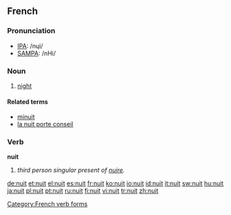 ==French==

===Pronunciation===
*[[w:IPA|IPA]]: /nɥi/
*[[w:SAMPA|SAMPA]]: /nHi/

===Noun===
{{fr-noun|f}}

# [[night]]

====Related terms====
*[[minuit]]
*[[la nuit porte conseil]]

===Verb===
'''nuit'''

# ''third person singular present of [[nuire]].''

[[Category:French verb forms]]

[[de:nuit]]
[[et:nuit]]
[[el:nuit]]
[[es:nuit]]
[[fr:nuit]]
[[ko:nuit]]
[[io:nuit]]
[[id:nuit]]
[[it:nuit]]
[[sw:nuit]]
[[hu:nuit]]
[[ja:nuit]]
[[pl:nuit]]
[[pt:nuit]]
[[ru:nuit]]
[[fi:nuit]]
[[vi:nuit]]
[[tr:nuit]]
[[zh:nuit]]